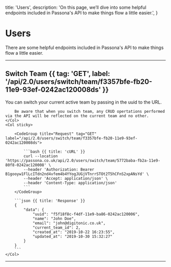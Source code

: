   title: 'Users',
  description:
    'On this page, we’ll dive into some helpful endpoints included in Passona\'s API to make things flow a little easier.',
}

# Users

There are some helpful endpoints included in Passona's API to make things flow a little easier.

---

## Switch Team {{ tag: 'GET', label: '/api/2.0/users/switch/team/f3357bfe-fb20-11e9-93ef-0242ac120008ds' }}

<Row>
    <Col>
        You can switch your current active team by passing in the uuid to the URL.

        Be aware that when you switch team, any CRUD opertations performed via the API will be reflected on the current team and no other.
    </Col>
    <Col sticky>

        <CodeGroup title="Request" tag="GET" label="/api/2.0/users/switch/team/f3357bfe-fb20-11e9-93ef-0242ac120008ds">

            ```bash {{ title: 'cURL' }}
            curl --location 'https://passona.co.uk/api/2.0/users/switch/team/5772baba-fb2a-11e9-80f8-0242ac120008' \
            --header 'Authorization: Bearer B1gooyw1FlLcITdn2nd4vfem4b4YYogJUGjVTnrrSTOt2T5hCFnS2xpANsYd' \
            --header 'Accept: application/json' \
            --header 'Content-Type: application/json'
            ```
        </CodeGroup>

        ```json {{ title: 'Response' }}
        {
            "data": {
                "uuid": "f5f18f8c-f4df-11e9-ba86-0242ac120006",
                "name": "John Doe",
                "email": "john@digitonic.co.uk",
                "current_team_id": 2,
                "created_at": "2019-10-22 16:23:55",
                "updated_at": "2019-10-30 15:32:27"
            }
        }
        ```
    </Col>
</Row>

---
